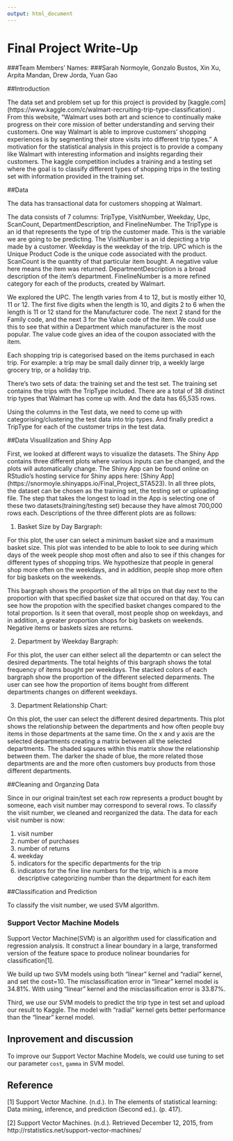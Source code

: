 ```yaml
---
output: html_document
---
```


Final Project Write-Up
========================================================
###Team Members' Names: 
###Sarah Normoyle, Gonzalo Bustos, Xin Xu, Arpita Mandan, Drew Jorda, Yuan Gao


##Introduction

The data set and problem set up for this project is provided by [kaggle.com] (https://www.kaggle.com/c/walmart-recruiting-trip-type-classification) . From this website, "Walmart uses both art and science to continually make progress on their core mission of better understanding and serving their customers. One way Walmart is able to improve customers' shopping experiences is by segmenting their store visits into different trip types." A motivation for the statistical analysis in this project is to provide a company like Walmart with interesting information  and insights regarding their customers. The kaggle competition includes a training and a testing set where the goal is to classify different types of shopping trips in the testing set with information provided in the training set. 

##Data 

The data has transactional data for customers shopping at Walmart. 

The data consists of 7 columns: TripType, VisitNumber, Weekday, Upc, ScanCount, DepartmentDescription, and FinelineNumber. The TripType is an id that represents the type of trip the customer made. This is the variable we are going to be predicting. The VisitNumber is an id depicting a trip made by a customer. Weekday is the weekday of the trip. UPC which is the Unique Product Code is the unique code associated with the product. ScanCount is the quantity of that particular item bought. A negative value here means the item was returned. DepartmentDescription is a broad description of the item's department. FinelineNumber is a more refined category for each of the products, created by Walmart.

We explored the UPC. The length varies from 4 to 12, but is mostly either 10, 11 or 12. The first five digits when the length is 10, and digits 2 to 6 when the length is 11 or 12 stand for the Manufacturer code. The next 2 stand for the Family code, and the next 3 for the Value code of the item. We could use this to see that within a Department which manufacturer is the most popular. The value code gives an idea of the coupon associated with the item. 

Each shopping trip is categorised based on the items purchased in each trip. For example: a trip may be small daily dinner trip, a weekly large grocery trip, or a holiday trip.

There's two sets of data: the training set and the test set. The training set contains the trips with the TripType included. There are a total of 38 distinct trip types that Walmart has come up with. And the data has 65,535 rows.

Using the columns in the Test data, we need to come up with categorising/clustering the test data into trip types. And finally predict a TripType for each of the customer trips in the test data.


##Data Visualilzation and Shiny App

First, we looked at different ways to visualize the datasets. The Shiny App contains three different plots where various inputs can be changed, and the plots will automatically change. The Shiny App can be found online on RStudio's hosting service for Shiny apps here: [Shiny App] (https://snormoyle.shinyapps.io/Final_Project_STA523). In all three plots, the dataset can be chosen as the training set, the testing set or uploading file. The step that takes the longest to load in the App is selecting one of these two datasets(training/testing set) because they have almost 700,000 rows each. Descriptions of the three different plots are as follows:


1. Basket Size by Day Bargraph: 

For this plot, the user can select a minimum basket size and a maximum basket size. This plot was intended to be able to look to see during which days of the week people shop most often and also to see if this changes for different types of shopping trips. We hypothesize that people in general shop more often on the weekdays, and in addition, people shop more often for big baskets on the weekends.  

This bargraph shows the proportion of the all trips on that day next to the proportion with that specified basket size that occured on that day. You can see how the propotion with the specified basket changes compared to the total proportion. Is it seen that overall, most people shop on weekdays, and in addition, a greater proportion shops for big baskets on weekends. Negative items or baskets sizes are returns. 


2. Department by Weekday Bargraph: 

For this plot, the user can either select all the departemtn or can select the desired departments. The total heights of this bargraph shows the total frequency of items bought per weekdays. The stacked colors of each bargraph show the proportion of the different selected deparments. The user can see how the proportion of items bought from different departments changes on different weekdays.  

3. Department Relationship Chart:

On this plot, the user can select the different desired departments. This plot shows the relationship between the departments and how often people buy items in those departments at the same time. On the x and y axis are the selected departments creating a matrix between all the selected departments. The shaded sqaures within this matrix show the relationship between them. The darker the shade of blue, the more related those departments are and the more often customers buy products from those different departments. 


##Cleaning and Organzing Data

Since in our original train/test set each row represents a product bought by someone, each visit number may correspond to several rows. To classify the visit number, we cleaned and reorganized the data. The data for each visit number is now: 

1. visit number
2. number of purchases
3. number of returns
4. weekday
5. indicators for the specific departments for the trip
6. indicators for the fine line numbers for the trip, which is a more descriptive categorizing number than the department for each item

##Classification and Prediction 

To classify the visit number, we used SVM algorithm.

### Support Vector Machine Models

Support Vector Machine(SVM) is an algorithm used for classification and regression analysis. It construct a linear boundary in a large, transformed version of the feature space to produce nolinear boundaries for classification[1].

We build up two SVM models using both "linear" kernel and "radial" kernel, and set the cost=10. The misclassification error in "linear" kernel model is 34.81\%. With using "linear" kernel and the misclassification error is 33.87\%. 

Third, we use our SVM models to predict the trip type in test set and upload our result to Kaggle. The model with "radial" kernel gets better performance than the "linear" kernel model.

## Inprovement and discussion

To improve our Support Vector Machine Models, we could use tuning to set our parameter `cost`, `gamma` in SVM model. 

## Reference
[1] Support Vector Machine. (n.d.). In The elements of statistical learning: Data mining, inference, and prediction (Second ed.). (p. 417).

[2] Support Vector Machines. (n.d.). Retrieved December 12, 2015, from http://rstatistics.net/support-vector-machines/ 



